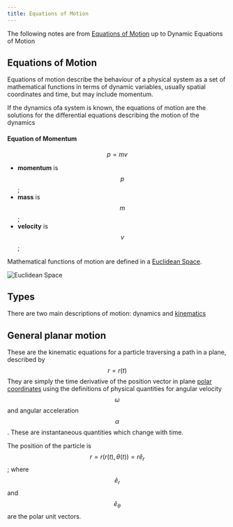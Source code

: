 ```yaml
---
title: Equations of Motion
---
```


The following notes are from [Equations of Motion](https://en.wikipedia.org/wiki/Equations_of_motion) up to Dynamic Equations of Motion

## Equations of Motion

Equations of motion describe the behaviour of a physical system as a set of mathematical functions in terms of dynamic 
variables, usually spatial coordinates and time, but may include momentum.

If the dynamics ofa system is known, the equations of motion are the solutions for the differential equations describing
the motion of the dynamics

#### Equation of Momentum
$$
p = mv
$$
- **momentum** is $$p$$;
- **mass** is $$m$$;
- **velocity** is $$v$$;

Mathematical functions of motion are defined in a [Euclidean Space](https://en.wikipedia.org/wiki/Euclidean_space).

![Euclidean Space](@site/static/img/euclidean-space.png)

## Types

There are two main descriptions of motion: dynamics and [kinematics](https://en.wikipedia.org/wiki/Kinematics)

## General planar motion
These are the kinematic equations for a particle traversing a path in a plane, described by $$r=r(t)$$
They are simply the time derivative of the position vector in plane [polar coordinates](https://en.wikipedia.org/wiki/Polar_coordinates)
using the definitions of physical quantities for angular velocity $$\omega$$ and angular acceleration $$\alpha$$. These
are instantaneous quantities which change with time.

The position of the particle is
$$ r = r(r(t),\theta(t)) = r \hat e _{r}$$ ;
  where $$\hat e _{r}$$ and $$\hat e _{\theta}$$ are the polar unit vectors.
<GeneralPlanarMotion />
